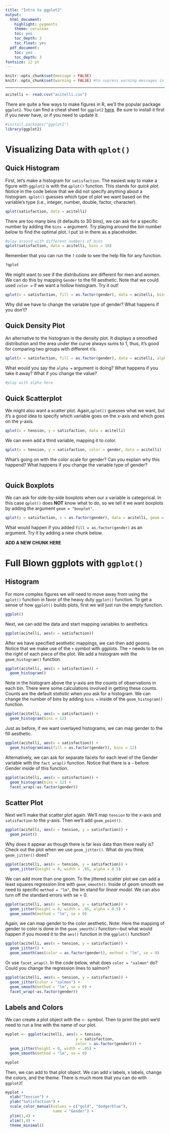 ```yaml
---
title: "Intro to ggplot2"
output:
  html_document:
    highlight: pygments
    theme: cerulean
    toc: yes
    toc_depth: 3
    toc_float: yes
  pdf_document:
    toc: yes
    toc_depth: 3
fontsize: 12 pt
---
```

```r
knitr::opts_chunk$set(message = FALSE)
knitr::opts_chunk$set(warning = FALSE) #to supress warning messages in all output
```

***

```r
acitelli <- read.csv("acitelli.csv")
```

There are quite a few ways to make figures in R, we'll the popular package `ggplot2`. You can find a cheat sheet for `ggplot2` [here](https://www.rstudio.com/wp-content/uploads/2016/11/ggplot2-cheatsheet-2.1.pdf). Be sure to install it first if you never have, or if you need to update it. 

```r
#install.packages("ggplot2")
library(ggplot2)
```

# Visualizing Data with `qplot()`

## Quick Histogram

First, let's make a histogram for `satisfaction`. The easiest way to make a figure with `ggplot2` is with the `qplot()` function. This stands for *quick plot*.  Notice in the code below that we did not specify anything about a histogram. `qplot()` guesses which type of plot we want based on the variable's type (i.e., integer, number, double, factor, character).  

```r
qplot(satisfaction, data = acitelli)
```

There are too many bins (it defaults to 30 bins), we can ask for a specific number by adding the `bins = ` argument. Try playing around the bin number below to find the optimal plot. I put `10` in there as a placeholder.

```r
#play around with different numbers of bins
qplot(satisfaction, data = acitelli, bins = 10)
```

Remember that you can run the `?` code to see the help file for any function. 

```r
?qplot
```

We might want to see if the distributions are different for men and women. We can do this by mapping `Gender` to the fill aesthetic. Note that we could used `color =` if we want a hollow histogram. Try it out!

```r
qplot(x = satisfaction, fill = as.factor(gender), data = acitelli, bins = 10)
```

Why did we have to change the variable type of gender? What happens if you don't? 

## Quick Density Plot

An alternative to the histogram is the density plot. It displays a smoothed distribution and the area under the curve always sums to 1, thus, it's good for comparing two groups with different n's. 

```r
qplot(x = satisfaction, fill = as.factor(gender), data = acitelli, alpha = .05, geom = "density")
```

What would you say the `alpha = ` argument is doing? What happens if you take it away? What if you change the value? 

```r
#play with alpha here
```

## Quick Scatterplot

We might also want a scatter plot. Again,`qplot()` guesses what we want, but it's a good idea to specify which variable goes on the x-axis and which goes on the y-axis. 

```r
qplot(x = tension, y = satisfaction, data = acitelli)
```

We can even add a third variable, mapping it to color. 

```r
qplot(x = tension, y = satisfaction, color = gender, data = acitelli)
```

What's going on with the color scale for gender? Can you explain why this happend? What happens if you change the variable type of gender?

```r

```

## Quick Boxplots

We can ask for side-by-side boxplots when our x variable is categorical. In this case `qplot()` does **NOT** know what to do, so we tell it we want boxplots by adding the argument `geom = "boxplot"`. 

```r
qplot(y = satisfaction, x = as.factor(gender), data = acitelli, geom = "boxplot")
```

What would happen if you added `fill = as.factor(gender)` as an argument. Try it by adding a new chunk below. 

**ADD A NEW CHUNK HERE**

# Full Blown ggplots with `ggplot()`

## Histogram

For more complex figures we will need to move away from using the `qplot()` function in favor of the heavy duty `ggplot()` function. To get a sense of how `ggplot()` builds plots, first we will just run the empty function.

```r
ggplot()
```

Next, we can add the data and start mapping variables to aesthetics. 

```r
ggplot(acitelli, aes(x = satisfaction))
```

After we have specified aesthetic mappings, we can then add geoms. Notice that we make use of the `+` symbol with ggplots. The `+` needs to be on the right of each piece of the plot. We add a histogram with the `geom_histogram()` function. 

```r
ggplot(acitelli, aes(x = satisfaction)) +
  geom_histogram()
```

Note in the histogram above the y-axis are the counts of observations in each bin. There were some calculations involved in getting these counts. Counts are the default *statistic* when you ask for a histogram. We can change the number of bins by adding `bins =` inside of the `geom_histogram()` function. 

```r
ggplot(acitelli, aes(x = satisfaction)) +
  geom_histogram(bins = 12)
```

Just as before, if we want overlayed histograms, we can map gender to the fill aesthetic. 

```r
ggplot(acitelli, aes(x = satisfaction)) +
  geom_histogram(aes(fill = as.factor(gender)), bins = 12)
```

Alternatively, we can ask for separate facets for each level of the Gender variable with the `fact_wrap()` function. Notice that there is a `~` before Gender inside of this function. 

```r
ggplot(acitelli, aes(x = satisfaction)) +
  geom_histogram(bins = 12) +
  facet_wrap(~as.factor(gender))
```

## Scatter Plot

Next we'll make that scatter plot again. We'll map `tension` to the x-axis and `satisfaction` to the y-axis. Then we'll add `geom_point()`.

```r
ggplot(acitelli, aes(x = tension, y = satisfaction)) +
  geom_point()
```

Why does it appear as though there is far less data than there really is? Check out the plot when we use `geom_jitter()`. What do you think `geom_jitter()` does?

```r
ggplot(acitelli, aes(x = tension, y = satisfaction)) +
  geom_jitter(height = 0, width = .05, alpha = 0.5)
```

We can add more than one geom. To the jittered scatter plot we can add a least squares regression line with `geom_smooth()`. Inside of geom smooth we need to specific `method = "lm"`, the lm stand for *linear model*. We can also turn off the standard errors with se = 0.  

```r
ggplot(acitelli, aes(x = tension, y = satisfaction)) +
  geom_jitter(height = 0, width = .05, alpha = 0.5) +
  geom_smooth(method = "lm", se = 0)
```

Again, we can map gender to the color aesthetic. Note: Here the mapping of gender to color is done in the `geom_smooth()` function---but what would happen if you moved it to the `aes()` function in the `ggplot()` function?

```r
ggplot(acitelli, aes(x = tension, y = satisfaction)) +
  geom_jitter() +
  geom_smooth(aes(color = as.factor(gender)), method = "lm", se = 0)
```

Or use `facet_wrap()`. In the code below, what does `color = "salmon"` do? Could you change the regression lines to salmon?

```r
ggplot(acitelli, aes(x = tension, y = satisfaction)) +
  geom_jitter(color = "salmon") +
  geom_smooth(method = "lm", se = 0) +
  facet_wrap(~as.factor(gender))
```

## Labels and Colors

We can create a plot object with the `<-` symbol. Then to print the plot we'd need to run a line with the name of our plot. 

```r
myplot <- ggplot(acitelli, aes(x = tension, 
                               y = satisfaction, 
                               color = as.factor(gender))) +
  geom_jitter(height = 0, width = .05) +
  geom_smooth(method = "lm", se = 0)

myplot
```

Then, we can add to that plot object. We can add x labels, x labels, change the colors, and the theme. There is much more that you can do with `ggplot2`!

```r
myplot + 
  xlab("Tension") +
  ylab("Satisfaction") +
  scale_color_manual(values = c("gold", "dodgerblue"), 
                     name = "Gender") +
  ylim(1,4) +
  xlim(1,4) +
  theme_minimal() 
```

